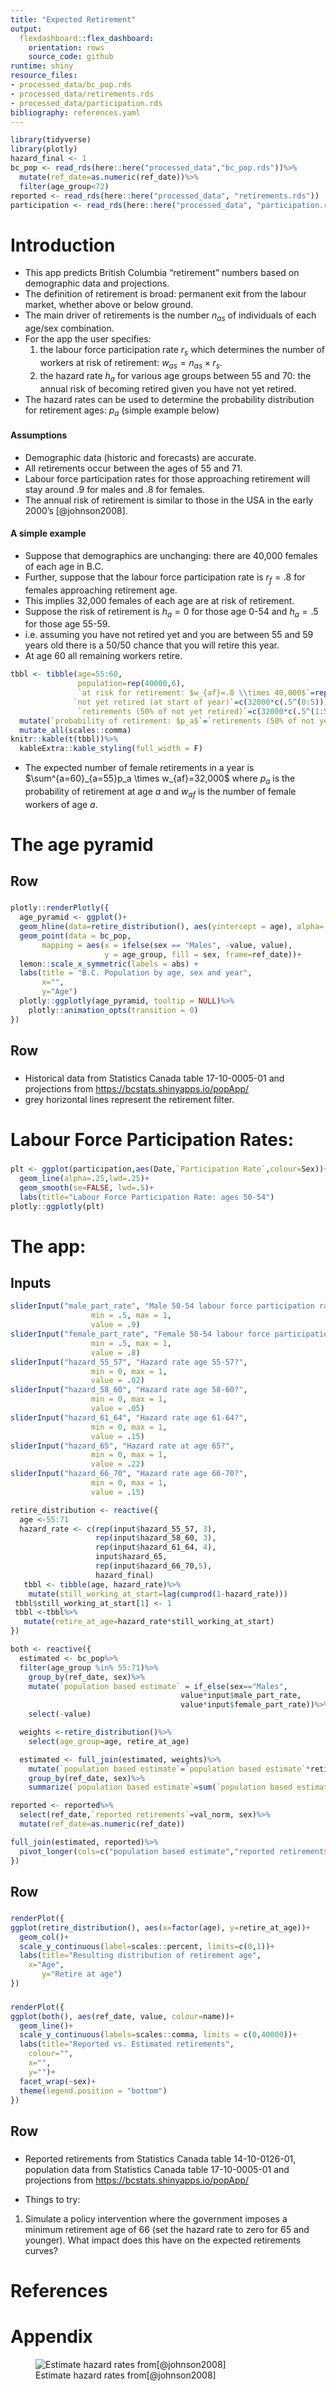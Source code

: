 ```yaml
---
title: "Expected Retirement"
output:
  flexdashboard::flex_dashboard:
    orientation: rows
    source_code: github
runtime: shiny
resource_files:
- processed_data/bc_pop.rds
- processed_data/retirements.rds
- processed_data/participation.rds
bibliography: references.yaml
---
```


```r
library(tidyverse)
library(plotly)
hazard_final <- 1
bc_pop <- read_rds(here::here("processed_data","bc_pop.rds"))%>%
  mutate(ref_date=as.numeric(ref_date))%>%
  filter(age_group<72)
reported <- read_rds(here::here("processed_data", "retirements.rds"))
participation <- read_rds(here::here("processed_data", "participation.rds"))
```

# Introduction

-   This app predicts British Columbia "retirement" numbers based on demographic data and projections. 
-   The definition of retirement is broad: permanent exit from the labour market, whether above or below ground.
-   The main driver of retirements is the number $n_{as}$ of individuals of each age/sex combination.
-   For the app the user specifies:
    1)  the labour force participation rate $r_s$ which determines the number of workers at risk of retirement: $w_{as}=n_{as} \times r_s$.
    2)  the hazard rate $h_a$ for various age groups between 55 and 70: the annual risk of becoming retired given you have not yet retired.
-   The hazard rates can be used to determine the probability distribution for retirement ages: $p_a$ (simple example below)

#### Assumptions

-   Demographic data (historic and forecasts) are accurate.
-   All retirements occur between the ages of 55 and 71.
-   Labour force participation rates for those approaching retirement will stay around .9 for males and .8 for females. 
-   The annual risk of retirement is similar to those in the USA in the early 2000's [@johnson2008].

#### A simple example

-   Suppose that demographics are unchanging: there are 40,000 females of each age in B.C.
-   Further, suppose that the labour force participation rate is $r_f=.8$ for females approaching retirement age.
-   This implies 32,000 females of each age are at risk of retirement.
-   Suppose the risk of retirement is $h_a=0$ for those age 0-54 and $h_a=.5$ for those age 55-59.
-   i.e. assuming you have not retired yet and you are between 55 and 59 years old there is a 50/50 chance that you will retire this year.
-   At age 60 all remaining workers retire.

```r
tbbl <- tibble(age=55:60, 
               population=rep(40000,6),
               `at risk for retirement: $w_{af}=.8 \\times 40,000$`=rep(32000,6),
              `not yet retired (at start of year)`=c(32000*c(.5^(0:5))),
               `retirements (50% of not yet retired)`=c(32000*c(.5^(1:5),1-sum(.5^(1:5)))))%>%
  mutate(`probability of retirement: $p_a$`=`retirements (50% of not yet retired)`/32000)%>%
  mutate_all(scales::comma)
knitr::kable(t(tbbl))%>%
  kableExtra::kable_styling(full_width = F)
```

-   The expected number of female retirements in a year is $\sum^{a=60}_{a=55}p_a \times w_{af}=32,000$ where $p_a$ is the probability of retirement at age $a$ and $w_{af}$ is the number of female workers of age $a$.


# The age pyramid

## Row {data-height="900"}

### 

```r
plotly::renderPlotly({
  age_pyramid <- ggplot()+
  geom_hline(data=retire_distribution(), aes(yintercept = age), alpha=.1)+
  geom_point(data = bc_pop, 
       mapping = aes(x = ifelse(sex == "Males", -value, value), 
                     y = age_group, fill = sex, frame=ref_date))+
  lemon::scale_x_symmetric(labels = abs) +
  labs(title = "B.C. Population by age, sex and year",
       x="",
       y="Age")
  plotly::ggplotly(age_pyramid, tooltip = NULL)%>%
    plotly::animation_opts(transition = 0)
})
```

## Row {data-height="100"}

### 

-   Historical data from Statistics Canada table 17-10-0005-01 and projections from <https://bcstats.shinyapps.io/popApp/>
- grey horizontal lines represent the retirement filter.

# Labour Force Participation Rates:

### 

```r
plt <- ggplot(participation,aes(Date,`Participation Rate`,colour=Sex))+
  geom_line(alpha=.25,lwd=.25)+
  geom_smooth(se=FALSE, lwd=.5)+
  labs(title="Labour Force Participation Rate: ages 50-54")
plotly::ggplotly(plt)
```

# The app:

## Inputs {.sidebar}

```r
sliderInput("male_part_rate", "Male 50-54 labour force participation rate?",
                  min = .5, max = 1,
                  value = .9)
sliderInput("female_part_rate", "Female 50-54 labour force participation rate?",
                  min = .5, max = 1,
                  value = .8)
sliderInput("hazard_55_57", "Hazard rate age 55-57?",
                  min = 0, max = 1,
                  value = .02)
sliderInput("hazard_58_60", "Hazard rate age 58-60?",
                  min = 0, max = 1,
                  value = .05)
sliderInput("hazard_61_64", "Hazard rate age 61-64?",
                  min = 0, max = 1,
                  value = .15)
sliderInput("hazard_65", "Hazard rate at age 65?",
                  min = 0, max = 1,
                  value = .22)
sliderInput("hazard_66_70", "Hazard rate age 66-70?",
                  min = 0, max = 1,
                  value = .15)
```

```r
retire_distribution <- reactive({
  age <-55:71
  hazard_rate <- c(rep(input$hazard_55_57, 3),
                   rep(input$hazard_58_60, 3),
                   rep(input$hazard_61_64, 4),
                   input$hazard_65, 
                   rep(input$hazard_66_70,5), 
                   hazard_final)
   tbbl <- tibble(age, hazard_rate)%>%
    mutate(still_working_at_start=lag(cumprod(1-hazard_rate)))
 tbbl$still_working_at_start[1] <- 1
 tbbl <-tbbl%>%
   mutate(retire_at_age=hazard_rate*still_working_at_start)
})

both <- reactive({
  estimated <- bc_pop%>%
  filter(age_group %in% 55:71)%>%
    group_by(ref_date, sex)%>%
    mutate(`population based estimate` = if_else(sex=="Males",
                                      value*input$male_part_rate,
                                      value*input$female_part_rate))%>%
    select(-value)

  weights <-retire_distribution()%>%
    select(age_group=age, retire_at_age)

  estimated <- full_join(estimated, weights)%>%
    mutate(`population based estimate`=`population based estimate`*retire_at_age)%>%
    group_by(ref_date, sex)%>%
    summarize(`population based estimate`=sum(`population based estimate`))

reported <- reported%>%
  select(ref_date,`reported retirements`=val_norm, sex)%>%
  mutate(ref_date=as.numeric(ref_date))

full_join(estimated, reported)%>%
  pivot_longer(cols=c("population based estimate","reported retirements"), names_to = "name", values_to = "value")
})

```

## Row {data-height="900"}

### 

```r
renderPlot({
ggplot(retire_distribution(), aes(x=factor(age), y=retire_at_age))+
  geom_col()+
  scale_y_continuous(label=scales::percent, limits=c(0,1))+
  labs(title="Resulting distribution of retirement age",
    x="Age",
       y="Retire at age")
})
```

### 

```r
renderPlot({
ggplot(both(), aes(ref_date, value, colour=name))+
  geom_line()+
  scale_y_continuous(labels=scales::comma, limits = c(0,40000))+
  labs(title="Reported vs. Estimated retirements",
    colour="",
    x="",
    y="")+
  facet_wrap(~sex)+
  theme(legend.position = "bottom")
})
```

## Row {data-height="200"}

### 

-   Reported retirements from Statistics Canada table 14-10-0126-01, population data from Statistics Canada table 17-10-0005-01 and projections from <https://bcstats.shinyapps.io/popApp/>

-   Things to try:
  1) Simulate a policy intervention where the government imposes a minimum retirement age of 66 (set the hazard rate to zero for 65 and younger). What impact does this have on the expected retirements curves?

# References

::: {#refs}
:::

# Appendix

![Estimate hazard rates from[@johnson2008]](background/hazard.png)
